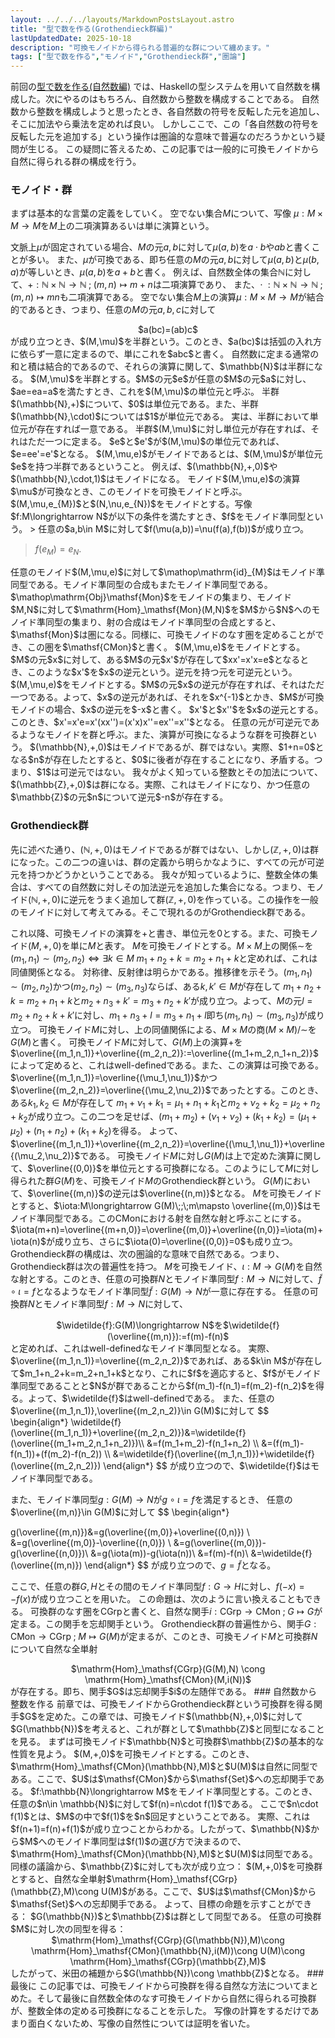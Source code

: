 ```yaml
---
layout: ../../../layouts/MarkdownPostsLayout.astro
title: "型で数を作る(Grothendieck群編)"
lastUpdatedDate: 2025-10-18
description: "可換モノイドから得られる普遍的な群について纏めます。"
tags: ["型で数を作る","モノイド","Grothendieck群","圏論"]
---
```


前回の<span style="color:#9f4561;">[型で数を作る(自然数編)](https://yokose-jin.github.io/mypage/documents/posts/construstNaturalNumber/)</span>
では、Haskellの型システムを用いて自然数を構成した。次にやるのはもちろん、自然数から整数を構成することである。
自然数から整数を構成しようと思ったとき、各自然数の符号を反転した元を追加し、そこに加法やら乗法を定めれば良い。
しかしここで、この「各自然数の符号を反転した元を追加する」という操作は圏論的な意味で普遍なのだろうかという疑問が生じる。
この疑問に答えるため、この記事では一般的に可換モノイドから自然に得られる群の構成を行う。

### モノイド・群
まずは基本的な言葉の定義をしていく。
<Def title="二項演算">
空でない集合$M$について、写像 $\mu:M\times M\longrightarrow M$を$M$上の二項演算あるいは単に演算という。

文脈上$\mu$が固定されている場合、$M$の元$a,b$に対して$\mu(a,b)$を$a\cdot b$や$ab$と書くことが多い。
また、$\mu$が可換である、即ち任意の$M$の元$a,b$に対して$\mu(a,b)$と$\mu(b,a)$が等しいとき、$\mu(a,b)$を$a+b$と書く。
</Def>
例えば、自然数全体の集合$\mathbb{N}$に対して、$+:\mathbb{N}\times\mathbb{N} \longrightarrow \mathbb{N}\;;\;(m,n)\mapsto m+n$は二項演算であり、
また、$\cdot\;:\mathbb{N}\times\mathbb{N} \longrightarrow \mathbb{N}\;;\;(m,n)\mapsto mn$も二項演算である。
<Def title="半群">
空でない集合$M$上の演算$\mu:M\times M \longrightarrow M$が結合的であるとき、つまり、任意の$M$の元$a,b,c$に対して
<Center>
$a(bc)=(ab)c$
</Center>
が成り立つとき、$(M,\mu)$を半群という。このとき、$a(bc)$は括弧の入れ方に依らず一意に定まるので、単にこれを$abc$と書く。
</Def>
自然数に定まる通常の和と積は結合的であるので、それらの演算に関して、$\mathbb{N}$は半群になる。
<Def title="単位元">
$(M,\mu)$を半群とする。$M$の元$e$が任意の$M$の元$a$に対し、$ae=ea=a$を満たすとき、これを$(M,\mu)$の単位元と呼ぶ。
</Def>
半群$(\mathbb{N},+)$について、$0$は単位元である。また、半群$(\mathbb{N},\cdot)$については$1$が単位元である。
実は、半群において単位元が存在すれば一意である。
<Prop>
半群$(M,\mu)$に対し単位元が存在すれば、それはただ一つに定まる。
</Prop>
<Proof>
$e$と$e'$が$(M,\mu)$の単位元であれば、$e=ee'=e'$となる。
</Proof>
<Def title="モノイド">
$(M,\mu,e)$がモノイドであるとは、$(M,\mu)$が単位元$e$を持つ半群であるということ。
</Def>
例えば、$(\mathbb{N},+,0)$や$(\mathbb{N},\cdot,1)$はモノイドになる。
<Def title="可換モノイド">
モノイド$(M,\mu,e)$の演算$\mu$が可換なとき、このモノイドを可換モノイドと呼ぶ。
</Def>
<Def title="モノイド準同型">
$(M,\mu,e_{M})$と$(N,\nu,e_{N})$をモノイドとする。写像$f:M\longrightarrow N$が以下の条件を満たすとき、$f$をモノイド準同型という。
> 任意の$a,b\in M$に対して$f(\mu(a,b))=\nu(f(a),f(b))$が成り立つ。

> $f(e_{M})=e_{N}.$
</Def>
任意のモノイド$(M,\mu,e)$に対して$\mathop\mathrm{id}_{M}$はモノイド準同型である。モノイド準同型の合成もまたモノイド準同型である。
<Def title="モノイドのなす圏">
$\mathop\mathrm{Obj}\mathsf{Mon}$をモノイドの集まり、モノイド$M,N$に対して$\mathrm{Hom}_\mathsf{Mon}(M,N)$を$M$から$N$へのモノイド準同型の集まり、射の合成はモノイド準同型の合成とすると、$\mathsf{Mon}$は圏になる。同様に、可換モノイドのなす圏を定めることができ、この圏を$\mathsf{CMon}$と書く。
</Def>
<Def title="逆元">
$(M,\mu,e)$をモノイドとする。$M$の元$x$に対して、ある$M$の元$x'$が存在して$xx'=x'x=e$となるとき、このような$x'$を$x$の逆元という。逆元を持つ元を可逆元という。
</Def>
<Prop>
$(M,\mu,e)$をモノイドとする。$M$の元$x$の逆元が存在すれば、それはただ一つである。よって、$x$の逆元があれば、それを$x^{-1}$とかき、$M$が可換モノイドの場合、$x$の逆元を$-x$と書く。
</Prop>
<Proof>
$x'$と$x''$を$x$の逆元とする。このとき、$x'=x'e=x'(xx'')=(x'x)x''=ex''=x''$となる。
</Proof>
<Def title="群">
任意の元が可逆元であるようなモノイドを群と呼ぶ。また、演算が可換になるような群を可換群という。
</Def>
$(\mathbb{N},+,0)$はモノイドであるが、群ではない。実際、$1+n=0$となる$n$が存在したとすると、$0$に後者が存在することになり、矛盾する。つまり、$1$は可逆元ではない。
我々がよく知っている整数とその加法について、$(\mathbb{Z},+,0)$は群になる。実際、これはモノイドになり、かつ任意の$\mathbb{Z}$の元$n$について逆元$-n$が存在する。

### Grothendieck群
先に述べた通り、$(\mathbb{N},+,0)$はモノイドであるが群ではない、しかし$(\mathbb{Z},+,0)$は群になった。この二つの違いは、群の定義から明らかなように、すべての元が可逆元を持つかどうかということである。
我々が知っているように、整数全体の集合は、すべての自然数に対しその加法逆元を追加した集合になる。つまり、モノイド$(\mathbb{N},+,0)$に逆元をうまく追加して群$(\mathbb{Z},+,0)$を作っている。この操作を一般のモノイドに対して考えてみる。そこで現れるのがGrothendieck群である。

これ以降、可換モノイドの演算を$+$と書き、単位元を$0$とする。また、可換モノイド$(M,+,0)$を単に$M$と表す。
<Prop>
$M$を可換モノイドとする。$M\times M$上の関係$\sim$を$(m_{1},n_{1})\sim (m_{2},n_{2})\Leftrightarrow \exists k\in M\; m_{1}+n_{2}+k=m_{2}+n_{1}+k$と定めれば、これは同値関係となる。
</Prop>
<Proof>
対称律、反射律は明らかである。推移律を示そう。$(m_{1},n_{1})\sim (m_{2},n_{2})$かつ$(m_{2},n_{2})\sim (m_{3},n_{3})$ならば、ある$k,k'\in M$が存在して
$m_{1}+n_{2}+k=m_{2}+n_{1}+k$と$m_{2}+n_{3}+k'=m_{3}+n_{2}+k'$が成り立つ。よって、$M$の元$l=m_{2}+n_{2}+k+k'$に対し、$m_{1}+n_{3}+l=m_{3}+n_{1}+l$即ち$(m_{1},n_{1})\sim (m_{3},n_{3})$が成り立つ。
</Proof>
<Def>
可換モノイド$M$に対し、上の同値関係による、$M\times M$の商$(M\times M)/\mathord\sim$を$G(M)$と書く。
</Def>
<Prop>
可換モノイド$M$に対して、$G(M)$上の演算$+$を$\overline{(m_1,n_1)}+\overline{(m_2,n_2)}:=\overline{(m_1+m_2,n_1+n_2)}$によって定めると、これはwell-definedである。また、この演算は可換である。
</Prop>
<Proof>
$\overline{(m_1,n_1)}=\overline{(\mu_1,\nu_1)}$かつ$\overline{(m_2,n_2)}=\overline{(\mu_2,\nu_2)}$であったとする。このとき、ある$k_{1},k_{2}\in M$が存在して
$m_1+\nu_1+k_1=\mu_1+n_1+k_1$と$m_2+\nu_2+k_2=\mu_2+n_2+k_2$が成り立つ。この二つを足せば、$(m_1+m_2)+(\nu_1+\nu_2)+(k_1+k_2)=(\mu_1+\mu_2)+(n_1+n_2)+(k_1+k_2)$を得る。
よって、$\overline{(m_1,n_1)}+\overline{(m_2,n_2)}=\overline{(\mu_1,\nu_1)}+\overline{(\mu_2,\nu_2)}$である。
</Proof>
<Def title="Grothendieck群">
可換モノイド$M$に対し$G(M)$は上で定めた演算に関して、$\overline{(0,0)}$を単位元とする可換群になる。このようにして$M$に対し得られた群$G(M)$を、可換モノイド$M$のGrothendieck群という。
</Def>
$G(M)$において、$\overline{(m,n)}$の逆元は$\overline{(n,m)}$となる。
<Prop>
$M$を可換モノイドとすると、$\iota:M\longrightarrow G(M)\;;\;m\mapsto \overline{(m,0)}$はモノイド準同型である。この$\mathsf{CMon}$における射を自然な射と呼ぶことにする。
</Prop>
<Proof>
$\iota(m+n)=\overline{(m+n,0)}=\overline{(m,0)}+\overline{(n,0)}=\iota(m)+\iota(n)$が成り立ち、さらに$\iota(0)=\overline{(0,0)}=0$も成り立つ。
</Proof>
Grothendieck群の構成は、次の圏論的な意味で自然である。つまり、Grothendieck群は次の普遍性を持つ。
<Prop>
$M$を可換モノイド、$\iota:M\longrightarrow G(M)$を自然な射とする。このとき、任意の可換群$N$とモノイド準同型$f:M\longrightarrow N$に対して、$\widetilde{f}\circ \iota=f$となるようなモノイド準同型$\widetilde{f}:G(M)\longrightarrow N$が一意に存在する。
</Prop>
<Proof>
任意の可換群$N$とモノイド準同型$f:M\longrightarrow N$に対して、
<Center>
$\widetilde{f}:G(M)\longrightarrow N$を$\widetilde{f}(\overline{(m,n)}):=f(m)-f(n)$
</Center>
と定めれば、これはwell-definedなモノイド準同型となる。
実際、$\overline{(m_1,n_1)}=\overline{(m_2,n_2)}$であれば、ある$k\in M$が存在して$m_1+n_2+k=m_2+n_1+k$となり、これに$f$を適応すると、$f$がモノイド準同型であることと$N$が群であることから$f(m_1)-f(n_1)=f(m_2)-f(n_2)$を得る。よって、$\widetilde{f}$はwell-definedである。
また、任意の$\overline{(m_1,n_1)},\overline{(m_2,n_2)}\in G(M)$に対して
$$
\begin{align*}
\widetilde{f}(\overline{(m_1,n_1)}+\overline{(m_2,n_2)})&=\widetilde{f}(\overline{(m_1+m_2,n_1+n_2)})\\
                                                        &=f(m_1+m_2)-f(n_1+n_2) \\
                                                        &=(f(m_1)-f(n_1))+(f(m_2)-f(n_2)) \\
                                                        &=\widetilde{f}(\overline{(m_1,n_1)})+\widetilde{f}(\overline{(m_2,n_2)})
\end{align*}
$$
が成り立つので、$\widetilde{f}$はモノイド準同型である。

また、モノイド準同型$g:G(M)\longrightarrow N$が$g\circ \iota=f$を満足するとき、
任意の$\overline{(m,n)}\in G(M)$に対して
$$
\begin{align*}

g(\overline{(m,n)})&=g(\overline{(m,0)}+\overline{(0,n)}) \\
                    &=g(\overline{(m,0)}-\overline{(n,0)}) \\
                    &=g(\overline{(m,0)})-g(\overline{(n,0)})\\
                    &=g(\iota(m))-g(\iota(n))\\
                    &=f(m)-f(n)\\
                    &=\widetilde{f}(\overline{(m,n)})
\end{align*}
$$
が成り立つので、$g=\widetilde{f}$となる。

ここで、任意の群$G,H$とその間のモノイド準同型$f:G\longrightarrow H$に対し、$f(-x)=-f(x)$が成り立つことを用いた。
</Proof>
この命題は、次のように言い換えることもできる。
<Prop>
可換群のなす圏を$\mathsf{CGrp}$と書くと、自然な関手$i:\mathsf{CGrp}\longrightarrow \mathsf{CMon}\;;\;G\mapsto G$が定まる。この関手を忘却関手という。
Grothendieck群の普遍性から、関手$G:\mathsf{CMon}\longrightarrow \mathsf{CGrp}\;;\; M\mapsto G(M)$が定まるが、このとき、可換モノイド$M$と可換群$N$について自然な全単射
<Center>
$\mathrm{Hom}_\mathsf{CGrp}(G(M),N) \cong \mathrm{Hom}_\mathsf{CMon}(M,i(N))$
</Center>
が存在する。即ち、関手$G$は忘却関手$i$の左随伴である。
</Prop>
### 自然数から整数を作る
前章では、可換モノイドからGrothendieck群という可換群を得る関手$G$を定めた。この章では、可換モノイド$(\mathbb{N},+,0)$に対して$G(\mathbb{N})$を考えると、これが群として$\mathbb{Z}$と同型になることを見る。
まずは可換モノイド$\mathbb{N}$と可換群$\mathbb{Z}$の基本的な性質を見よう。
<Prop>
$(M,+,0)$を可換モノイドとする。このとき、$\mathrm{Hom}_\mathsf{CMon}(\mathbb{N},M)$と$U(M)$は自然に同型である。ここで、$U$は$\mathsf{CMon}$から$\mathsf{Set}$への忘却関手である。
</Prop>
<Proof>
$f:\mathbb{N}\longrightarrow M$をモノイド準同型とする。このとき、任意の$n\in \mathbb{N}$に対して$f(n)=n\cdot f(1)$である。
ここで$n\cdot f(1)$とは、$M$の中で$f(1)$を$n$回足すということである。
実際、これは$f(n+1)=f(n)+f(1)$が成り立つことからわかる。したがって、$\mathbb{N}$から$M$へのモノイド準同型は$f(1)$の選び方で決まるので、$\mathrm{Hom}_\mathsf{CMon}(\mathbb{N},M)$と$U(M)$は同型である。
</Proof>
同様の議論から、$\mathbb{Z}$に対しても次が成り立つ：
<Prop>
$(M,+,0)$を可換群とすると、自然な全単射$\mathrm{Hom}_\mathsf{CGrp}(\mathbb{Z},M)\cong U(M)$がある。ここで、$U$は$\mathsf{CMon}$から$\mathsf{Set}$への忘却関手である。
</Prop>
よって、目標の命題を示すことができる：
<Prop>
$G(\mathbb{N})$と$\mathbb{Z}$は群として同型である。
</Prop>
<Proof>
任意の可換群$M$に対し次の同型を得る：
<Center>
$\mathrm{Hom}_\mathsf{CGrp}(G(\mathbb{N}),M)\cong \mathrm{Hom}_\mathsf{CMon}(\mathbb{N},i(M))\cong U(M)\cong \mathrm{Hom}_\mathsf{CGrp}(\mathbb{Z},M)$
</Center>
したがって、米田の補題から$G(\mathbb{N})\cong \mathbb{Z}$となる。
</Proof>
### 最後に
この記事では、可換モノイドから可換群を得る自然な方法についてまとめた。そして最後に自然数全体のなす可換モノイドから自然に得られる可換群が、整数全体の定める可換群になることを示した。
写像の計算をするだけであまり面白くないため、写像の自然性については証明を省いた。